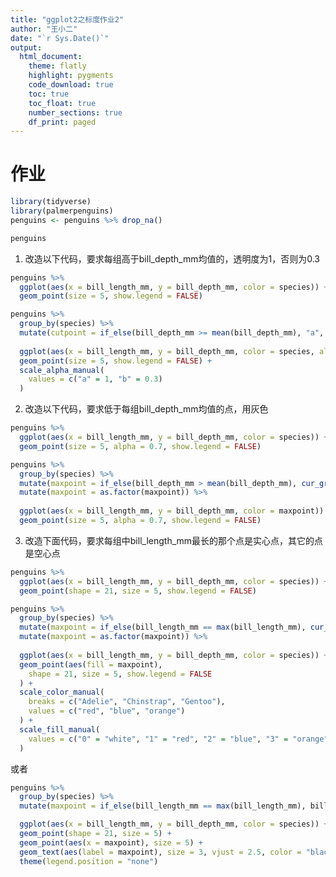 ```yaml
---
title: "ggplot2之标度作业2"
author: "王小二"
date: "`r Sys.Date()`"
output: 
  html_document:
    theme: flatly
    highlight: pygments
    code_download: true
    toc: true
    toc_float: true
    number_sections: true
    df_print: paged
---
```





# 作业

```r
library(tidyverse)
library(palmerpenguins)
penguins <- penguins %>% drop_na()

penguins
```



1. 改造以下代码，要求每组高于bill_depth_mm均值的，透明度为1，否则为0.3
```r
penguins %>% 
  ggplot(aes(x = bill_length_mm, y = bill_depth_mm, color = species)) +
  geom_point(size = 5, show.legend = FALSE)
```


```r
penguins %>% 
  group_by(species) %>% 
  mutate(cutpoint = if_else(bill_depth_mm >= mean(bill_depth_mm), "a", "b")) %>% 
  
  ggplot(aes(x = bill_length_mm, y = bill_depth_mm, color = species, alpha = cutpoint)) +
  geom_point(size = 5, show.legend = FALSE) +
  scale_alpha_manual(
    values = c("a" = 1, "b" = 0.3)
  )
```




2. 改造以下代码，要求低于每组bill_depth_mm均值的点，用灰色
```r
penguins %>% 
  ggplot(aes(x = bill_length_mm, y = bill_depth_mm, color = species)) +
  geom_point(size = 5, alpha = 0.7, show.legend = FALSE)
```


```r
penguins %>% 
  group_by(species) %>% 
  mutate(maxpoint = if_else(bill_depth_mm > mean(bill_depth_mm), cur_group_id(), NA_integer_)) %>% 
  mutate(maxpoint = as.factor(maxpoint)) %>% 
  
  ggplot(aes(x = bill_length_mm, y = bill_depth_mm, color = maxpoint)) +
  geom_point(size = 5, alpha = 0.7, show.legend = FALSE) 
```




3. 改造下面代码，要求每组中bill_length_mm最长的那个点是实心点，其它的点是空心点
```r
penguins %>% 
  ggplot(aes(x = bill_length_mm, y = bill_depth_mm, color = species)) +
  geom_point(shape = 21, size = 5, show.legend = FALSE)
```



```r
penguins %>% 
  group_by(species) %>% 
  mutate(maxpoint = if_else(bill_length_mm == max(bill_length_mm), cur_group_id(), 0L)) %>% 
  mutate(maxpoint = as.factor(maxpoint)) %>% 
  
  ggplot(aes(x = bill_length_mm, y = bill_depth_mm, color = species)) +
  geom_point(aes(fill = maxpoint), 
    shape = 21, size = 5, show.legend = FALSE
  ) +
  scale_color_manual(
    breaks = c("Adelie", "Chinstrap", "Gentoo"), 
    values = c("red", "blue", "orange")
  ) +
  scale_fill_manual(
    values = c("0" = "white", "1" = "red", "2" = "blue", "3" = "orange")
  )
```



或者
```r
penguins %>% 
  group_by(species) %>% 
  mutate(maxpoint = if_else(bill_length_mm == max(bill_length_mm), bill_length_mm, NA_real_)) %>% 

  ggplot(aes(x = bill_length_mm, y = bill_depth_mm, color = species)) +
  geom_point(shape = 21, size = 5) +
  geom_point(aes(x = maxpoint), size = 5) +
  geom_text(aes(label = maxpoint), size = 3, vjust = 2.5, color = "black") +
  theme(legend.position = "none")
```

